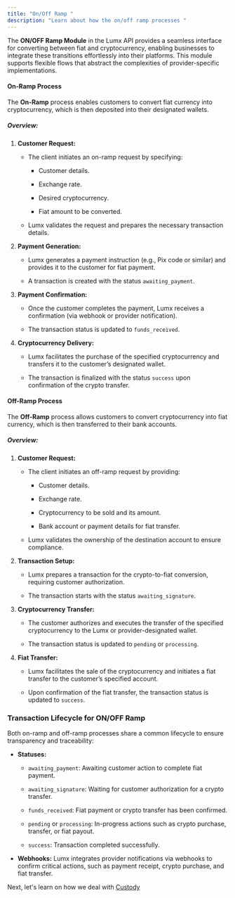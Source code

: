 ```yaml
---
title: "On/Off Ramp "
description: "Learn about how the on/off ramp processes "
---
```


The **ON/OFF Ramp Module** in the Lumx API provides a seamless interface for converting between fiat and cryptocurrency, enabling businesses to integrate these transitions effortlessly into their platforms. This module supports flexible flows that abstract the complexities of provider-specific implementations.

#### **On-Ramp Process**

The **On-Ramp** process enables customers to convert fiat currency into cryptocurrency, which is then deposited into their designated wallets.

##### **Overview:**

1. **Customer Request:**

   * The client initiates an on-ramp request by specifying:

     * Customer details.

     * Exchange rate.

     * Desired cryptocurrency.

     * Fiat amount to be converted.

   * Lumx validates the request and prepares the necessary transaction details.

2. **Payment Generation:**

   * Lumx generates a payment instruction (e.g., Pix code or similar) and provides it to the customer for fiat payment.

   * A transaction is created with the status `awaiting_payment`.

3. **Payment Confirmation:**

   * Once the customer completes the payment, Lumx receives a confirmation (via webhook or provider notification).

   * The transaction status is updated to `funds_received`.

4. **Cryptocurrency Delivery:**

   * Lumx facilitates the purchase of the specified cryptocurrency and transfers it to the customer’s designated wallet.

   * The transaction is finalized with the status `success` upon confirmation of the crypto transfer.

#### **Off-Ramp Process**

The **Off-Ramp** process allows customers to convert cryptocurrency into fiat currency, which is then transferred to their bank accounts.

##### **Overview:**

1. **Customer Request:**

   * The client initiates an off-ramp request by providing:

     * Customer details.

     * Exchange rate.

     * Cryptocurrency to be sold and its amount.

     * Bank account or payment details for fiat transfer.

   * Lumx validates the ownership of the destination account to ensure compliance.

2. **Transaction Setup:**

   * Lumx prepares a transaction for the crypto-to-fiat conversion, requiring customer authorization.

   * The transaction starts with the status `awaiting_signature`.

3. **Cryptocurrency Transfer:**

   * The customer authorizes and executes the transfer of the specified cryptocurrency to the Lumx or provider-designated wallet.

   * The transaction status is updated to `pending` or `processing`.

4. **Fiat Transfer:**

   * Lumx facilitates the sale of the cryptocurrency and initiates a fiat transfer to the customer’s specified account.

   * Upon confirmation of the fiat transfer, the transaction status is updated to `success`.

### **Transaction Lifecycle for ON/OFF Ramp**

Both on-ramp and off-ramp processes share a common lifecycle to ensure transparency and traceability:

* **Statuses:**

  * `awaiting_payment`: Awaiting customer action to complete fiat payment.

  * `awaiting_signature`: Waiting for customer authorization for a crypto transfer.

  * `funds_received`: Fiat payment or crypto transfer has been confirmed.

  * `pending` or `processing`: In-progress actions such as crypto purchase, transfer, or fiat payout.

  * `success`: Transaction completed successfully.

* **Webhooks:**
  Lumx integrates provider notifications via webhooks to confirm critical actions, such as payment receipt, crypto purchase, and fiat transfer.

Next, let's learn on how we deal with [Custody](/essentials/custody)